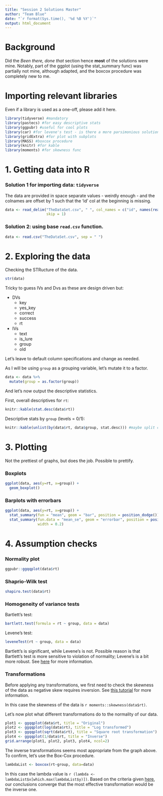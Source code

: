 ```yaml
---
title: "Session 2 Solutions Master"
author: "Team Blue"
date: "`r format(Sys.time(), '%d %B %Y')`"
output: html_document
---
```


# Background

Did the *Been there, done that* section hence **most** of the solutions were mine. Notably, part of the ggplot (using the stat_summary func) was partially not mine, although adapted, and the boxcox procedure was completely new to me.

# Importing relevant libraries

Even if a library is used as a one-off, please add it here.

```r
library(tidyverse) #mandatory
library(pastecs) #for easy descriptive stats
library(ggpubr) #useful for cool plots
library(car) #for levene's test - is there a more parsimonious solution?
library(gridExtra) #for plot with subplots
library(MASS) #boxcox procedure
library(knitr) #for kable
library(moments) #for skewness func
```

# 1. Getting data into R

### Solution 1 for importing data: `tidyverse`

The data are provided in space separate values - weirdly enough - and the colnames are offset by 1 such that the 'id' col at the beginning is missing.

```r
data <- read_delim("TheDataSet.csv", " ", col_names = c("id", names(read_delim("TheDataSet.csv", " "))),
                   skip = 1)
```

### Solution 2: using base `read.csv` function.

```r
data <- read.csv("TheDataSet.csv", sep = " ")
```

# 2. Exploring the data

Checking the STRucture of the data.

```r
str(data)
```

Tricky to guess IVs and Dvs as these are design driven but: 

* DVs
  + key
  + yes_key
  + correct
  + success
  + rt
* IVs
  + text
  + is_lure
  + group
  + old

Let's leave to default column specifications and change as needed.

As I will be using `group` as a grouping variable, let's mutate it to a factor.

```r
data <- data %>%
  mutate(group = as.factor(group))
```

And let's now output the descriptive statistics.

First, overall descriptives for `rt`:

```r
knitr::kable(stat.desc(data$rt))
```

Descriptive stats by `group` (levels = 0/1):

```r
knitr::kable(unlist(by(data$rt, data$group, stat.desc))) #maybe split column and prettify
```

# 3. Plotting

Not the prettiest of graphs, but does the job. Possible to prettify.

### Boxplots

```r
ggplot(data, aes(y=rt, x=group)) +
  geom_boxplot()
```

### Barplots with errorbars

```r
ggplot(data, aes(y=rt, x=group)) +
  stat_summary(fun = "mean", geom = "bar", position = position_dodge()) +
  stat_summary(fun.data = "mean_se", geom = "errorbar", position = position_dodge(width = 0.4),
               width = 0.2)
```

# 4. Assumption checks

### Normality plot

```r
ggpubr::ggqqplot(data$rt)
```

### Shaprio-Wilk test

```r
shapiro.test(data$rt)
```

### Homogeneity of variance tests

Bartlett's test:

```r
bartlett.test(formula = rt ~ group, data = data)
```

Levene's test:

```r
leveneTest(rt ~ group, data = data)
```

Bartlett's is significant, while Levene's is not. Possible reason is that Bartlett's test is more sensitive to violation of normality; Levene's is a bit more robust. See [here](https://stats.stackexchange.com/a/135235) for more information.

### Transformations

Before applying any transformations, we first need to check the skewness of the data as negative skew requires inversion. See [this tutorial](https://www.datanovia.com/en/lessons/transform-data-to-normal-distribution-in-r/#transformation-methods) for more information.

In this case the skewness of the data is `r moments::skewness(data$rt)`.

Let's now plot what different transformations do to the normality of our data.

```r
plot1 <- ggqqplot(data$rt, title = "Original")
plot2 <- ggqqplot(log(data$rt), title = "Log transformed")
plot3 <- ggqqplot(sqrt(data$rt), title = "Square root transformation")
plot4 <- ggqqplot(1/data$rt, title = "Inverse")
grid.arrange(plot1, plot2, plot3, plot4, ncol=2)
```

The inverse transformations seems most appropriate from the graph above. To confirm, let's use the Box-Cox procedure.

```r
lambdaList <- boxcox(rt~group, data=data)
```

In this case the lambda value is `r (lambda <- lambdaList$x[which.max(lambdaList$y)])`. Based on the criteria given [here](https://www.isixsigma.com/tools-templates/normality/making-data-normal-using-box-cox-power-transformation/), our conclusions converge that the most effective transformation would be the inverse one.